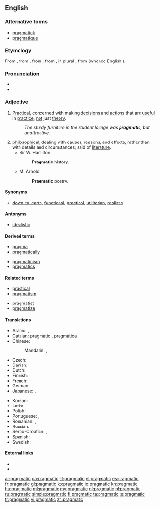 {{was wotd|2006|July|24}}
==English==

===Alternative forms===
* [[pragmatick]] {{qualifier|archaic}}
* [[pragmatique]] {{qualifier|obsolete}}

===Etymology===
From {{etyl|fr|en}} {{term|pragmatique|lang=fr}}, from {{etyl|LL.|en}} {{term|pragmaticus||relating to civil affair; in Latin, as a noun, a person versed in the law who furnished arguments and points to advocates and orators, a kind of attorney}}, from {{etyl|grc|en}} {{term|πραγματικός|tr=pragmatikós||active, versed in affairs|lang=grc}}, from {{term|πρᾶγμα|tr=pragma||a thing done, a fact|lang=grc}}, in plural {{term|πράγματα|tr=prágmata||affairs, state affairs, public business, etc.|lang=grc}}, from {{term|πράσσειν|tr=prassein||to do|lang=grc}} (whence English {{term|practical|lang=en}}).

===Pronunciation===
* {{IPA|/præɡˈmætɪk/}}
* {{audio|en-us-pragmatic.ogg|Audio (US)}}

===Adjective===
{{en-adj}}

# [[practical|Practical]], concerned with making [[decision]]s and [[action]]s that are [[useful]] in [[practice]], [[not]] just [[theory]].
#: ''The sturdy furniture in the student lounge was '''pragmatic''', but unattractive.''
# [[philosophical]]; dealing with causes, reasons, and effects, rather than with details and circumstances; said of [[literature]].
#* Sir W. Hamilton
#*: '''Pragmatic''' history.
#* M. Arnold
#*: '''Pragmatic''' poetry.

====Synonyms====
* {{sense|practical}} [[down-to-earth]], [[functional]], [[practical]], [[utilitarian]], [[realistic]]

====Antonyms====
* [[idealistic]]

====Derived terms====
{{top2}}
* [[pragma]] <!-- clipping -->
* [[pragmatically]]
{{mid2}}
* [[pragmaticism]]
* [[pragmatics]]
{{bottom}}

====Related terms====
{{top2}}
* [[practical]] <!--per etymon "prassein"-->
* [[pragmatism]]
{{mid2}}
* [[pragmatist]]
* [[pragmatize]]
{{bottom}}

====Translations====
{{trans-top|practical}}
* Arabic: {{t-|ar|براجماتي|tr=baragmātiyy, pragmātiyy|sc=Arab}}, {{t-|ar|عملي|tr=ʿámaliyy|sc=Arab}}
* Catalan: [[pragmàtic]] {{m}}, [[pragmàtica]] {{f}}
* Chinese:
*: Mandarin: {{t|cmn|務實|alt=務實的 |sc=Hani}}, {{t|cmn|务实|tr=[[wùshí]] [[de]]|alt=务实的|sc=Hani}}
* Czech: {{t+|cs|pragmatický}}
* Danish: {{t-|da|pragmatisk}}
* Dutch: {{t+|nl|pragmatisch}}
* Finnish: {{t+|fi|pragmaattinen}}
* French: {{t+|fr|pragmatique}}
* German: {{t+|de|pragmatisch}}
* Japanese: {{t-|ja|実利|tr=じつりてきな, jitsuriteki-na|alt=実利的な|sc=Jpan}}, {{t-|ja|実用主義|tr=じつようしゅぎの, jitsuyōshugi-no|alt=実用主義の|sc=Jpan}}
{{trans-mid}}
* Korean: {{t-|ko|실용적인|tr=siryongjeokin|sc=Kore}}
* Latin: {{t-|la|pragmaticus|m}}
* Polish: {{t-|pl|pragmatyczny}}
* Portuguese: {{t+|pt|pragmático|m}}, {{t+|pt|prático|m}}
* Romanian: {{t-|ro|pragmatic|m|n}}, {{t-|ro|pragmatică|f}}
* Russian: {{t+|ru|прагматический|tr=pragmatíčeskij|sc=Cyrl}}
* Serbo-Croatian: {{t-|sh|pragmàtičan}}, {{t-|sh|прагма̀тичан}}
* Spanish: {{t+|es|pragmático}}
* Swedish: {{t+|sv|pragmatisk}}
{{trans-bottom}}

====External links====
* {{R:Webster 1913}}
* {{R:Century 1911}}

[[ar:pragmatic]]
[[ca:pragmatic]]
[[et:pragmatic]]
[[el:pragmatic]]
[[es:pragmatic]]
[[fr:pragmatic]]
[[gl:pragmatic]]
[[ko:pragmatic]]
[[io:pragmatic]]
[[kn:pragmatic]]
[[hu:pragmatic]]
[[ml:pragmatic]]
[[my:pragmatic]]
[[nl:pragmatic]]
[[pl:pragmatic]]
[[ru:pragmatic]]
[[simple:pragmatic]]
[[fi:pragmatic]]
[[ta:pragmatic]]
[[te:pragmatic]]
[[tr:pragmatic]]
[[vi:pragmatic]]
[[zh:pragmatic]]